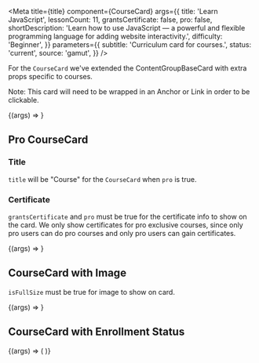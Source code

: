 
<Meta
  title={title}
  component={CourseCard}
  args={{
    title: 'Learn JavaScript',
    lessonCount: 11,
    grantsCertificate: false,
    pro: false,
    shortDescription:
      'Learn how to use JavaScript — a powerful and flexible programming language for adding website interactivity.',
    difficulty: 'Beginner',
  }}
  parameters={{
    subtitle: 'Curriculum card for courses.',
    status: 'current',
    source: 'gamut',
  }}
/>

For the `CourseCard` we've extended the <LinkTo kind="brand-labs-molecules-contentgroupbasecard">ContentGroupBaseCard</LinkTo> with extra props specific to courses.

Note: This card will need to be wrapped in an Anchor or Link in order to be clickable.

<Canvas>
  <Story name="CourseCard">{(args) => <CourseCard {...args} />}</Story>
</Canvas>

<Props story="CourseCard" />

## Pro CourseCard

### Title

`title` will be "Course" for the `CourseCard` when `pro` is true.

### Certificate

`grantsCertificate` and `pro` must be true for the certificate info to show on the card.
We only show certificates for pro exclusive courses, since only pro users can do pro courses and only pro users can gain certificates.

<Canvas>
  <Story
    name="Pro CourseCard"
    args={{
      title: 'Building Interactive JavaScript Websites',
      lessonCount: 13,
      grantsCertificate: false,
      pro: false,
      shortDescription:
        'Learn the Document Object Model, the interface between JavaScript and HTML elements, and combine HTML, CSS, and JavaScript into exciting interactive sites!',
      difficulty: 'Intermediate',
    }}
  >
    {(args) => <CourseCard {...args} pro grantsCertificate />}
  </Story>
</Canvas>

## CourseCard with Image

`isFullSize` must be true for image to show on card.

<Canvas>
  <Story name="CourseCard with Image">
    {(args) => <CourseCard {...args} isFullSize />}
  </Story>
</Canvas>

## CourseCard with Enrollment Status

<Canvas>
  <Story name="CourseCard with Enrollment Status">
    {(args) => (
      <LayoutGrid gap={24}>
        <Column size={6}>
          <CourseCard {...args} enrollmentStatus="inProgress" />
        </Column>
        <Column size={6}>
          <CourseCard {...args} enrollmentStatus="completed" />
        </Column>
        <Column size={6}>
          <CourseCard {...args} enrollmentStatus="inProgress" isFullSize />
        </Column>
        <Column size={6}>
          <CourseCard {...args} enrollmentStatus="completed" isFullSize />
        </Column>
      </LayoutGrid>
    )}
  </Story>
</Canvas>
